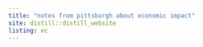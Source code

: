 ```yaml
---
title: "notes from pittsburgh about economic impact"
site: distill::distill_website
listing: ec
---
```

